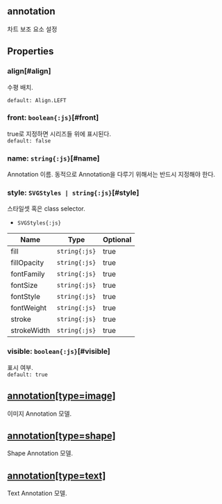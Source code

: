 ## annotation
차트 보조 요소 설정
## Properties

### align[#align]
수평 배치.  


`default: Align.LEFT`  

### front: `boolean{:js}`[#front]
true로 지정하면 시리즈들 위에 표시된다.  
`default: false`  

### name: `string{:js}`[#name]
Annotation 이름.
동적으로 Annotation을 다루기 위해서는 반드시 지정해야 한다.  

### style: `SVGStyles | string{:js}`[#style]
스타일셋 혹은 class selector.  
- `SVGStyles{:js}` 

| Name | Type | Optional |  
| ----- | ----- | ----- |  
| fill | `string{:js}` | true |  
| fillOpacity | `string{:js}` | true |  
| fontFamily | `string{:js}` | true |  
| fontSize | `string{:js}` | true |  
| fontStyle | `string{:js}` | true |  
| fontWeight | `string{:js}` | true |  
| stroke | `string{:js}` | true |  
| strokeWidth | `string{:js}` | true |
### visible: `boolean{:js}`[#visible]
표시 여부.  
`default: true`  
## [annotation[type=image]](./annotation/image)
이미지 Annotation 모델.
## [annotation[type=shape]](./annotation/shape)
Shape Annotation 모델.
## [annotation[type=text]](./annotation/text)
Text Annotation 모델.
